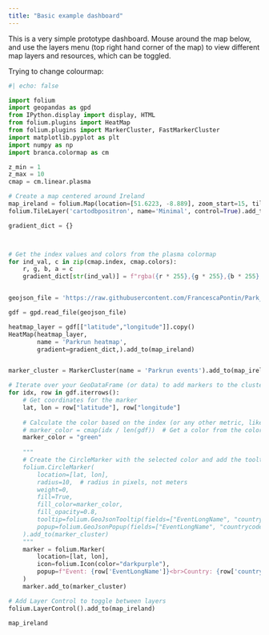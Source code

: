 ---
title: "Basic example dashboard"
---

This is a very simple prototype dashboard. Mouse around the map below, and use the layers menu (top right hand corner of the map)
to view different map layers and resources, which can be toggled.


Trying to change colourmap:

```{python}
#| echo: false

import folium
import geopandas as gpd
from IPython.display import display, HTML
from folium.plugins import HeatMap
from folium.plugins import MarkerCluster, FastMarkerCluster
import matplotlib.pyplot as plt
import numpy as np
import branca.colormap as cm

z_min = 1
z_max = 10
cmap = cm.linear.plasma

# Create a map centered around Ireland
map_ireland = folium.Map(location=[51.6223, -8.889], zoom_start=15, tiles=None)  # Clonakilty
folium.TileLayer('cartodbpositron', name='Minimal', control=True).add_to(map_ireland)

gradient_dict = {}



# Get the index values and colors from the plasma colormap
for ind_val, c in zip(cmap.index, cmap.colors):
    r, g, b, a = c
    gradient_dict[str(ind_val)] = f"rgba({r * 255},{g * 255},{b * 255},{a})"  # RGBA to 255 scale


geojson_file = 'https://raw.githubusercontent.com/FrancescaPontin/Park_Safety/refs/heads/main/data/parkrun_locations.geojson'

gdf = gpd.read_file(geojson_file)

heatmap_layer = gdf[["latitude","longitude"]].copy()
HeatMap(heatmap_layer,
        name = 'Parkrun heatmap',
        gradient=gradient_dict,).add_to(map_ireland)


marker_cluster = MarkerCluster(name = 'Parkrun events').add_to(map_ireland)

# Iterate over your GeoDataFrame (or data) to add markers to the cluster
for idx, row in gdf.iterrows():
    # Get coordinates for the marker
    lat, lon = row["latitude"], row["longitude"]
    
    # Calculate the color based on the index (or any other metric, like number of markers in a cluster)
    # marker_color = cmap(idx / len(gdf))  # Get a color from the colormap based on index
    marker_color = "green"
    
    """
    # Create the CircleMarker with the selected color and add the tooltip/popup
    folium.CircleMarker(
        location=[lat, lon],
        radius=10,  # radius in pixels, not meters
        weight=0,
        fill=True,
        fill_color=marker_color,
        fill_opacity=0.8,
        tooltip=folium.GeoJsonTooltip(fields=["EventLongName", "countrycode"]),
        popup=folium.GeoJsonPopup(fields=["EventLongName", "countrycode"]),
    ).add_to(marker_cluster)
    """
    marker = folium.Marker(
        location=[lat, lon],
        icon=folium.Icon(color="darkpurple"),
        popup=f"Event: {row['EventLongName']}<br>Country: {row['countrycode']}",
    )
    marker.add_to(marker_cluster)

# Add Layer Control to toggle between layers
folium.LayerControl().add_to(map_ireland)

map_ireland

```